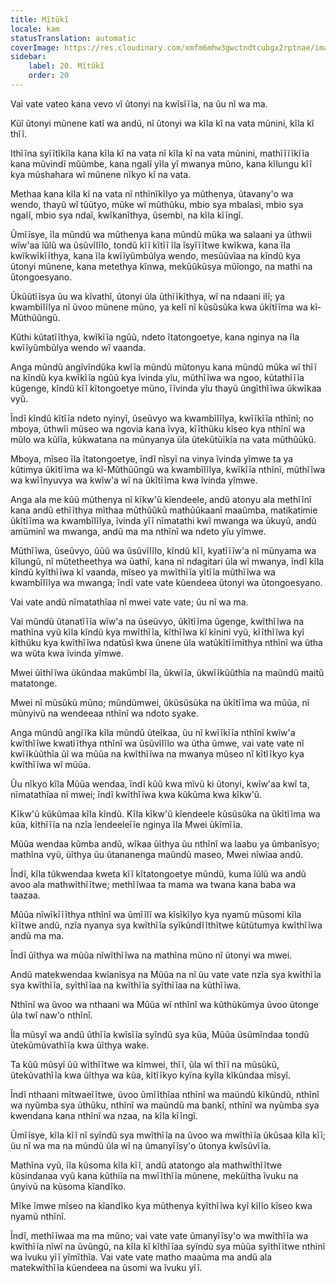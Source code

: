 ```yaml
---
title: Mĩtũkĩ
locale: kam
statusTranslation: automatic
coverImage: https://res.cloudinary.com/xmfm6mhw3gwctndtcubgx2rptnae/image/upload/v1741354419/small_cover_la_gran_rebelion_28716e29d2.webp
sidebar:
    label: 20. Mĩtũkĩ
    order: 20
---
```

Vai vate vateo kana vevo vĩ ũtonyi na kwĩsĩĩĩa, na ũu nĩ wa ma.

Kũĩ ũtonyi mũnene katĩ wa andũ, nĩ ũtonyi wa kĩla kĩ na vata mũnini, kĩla kĩ thĩĩ.

Ithĩĩna syĩĩtĩkĩla kana kĩla kĩ na vata nĩ kĩla kĩ na vata mũnini, mathĩĩĩĩkĩĩa kana mũvindĩ mũũmbe, kana ngalĩ yĩla yĩ mwanya mũno, kana kĩlungu kĩĩ kya mũshahara wĩ mũnene nĩkyo kĩ na vata.

Methaa kana kĩla kĩ na vata nĩ nthĩnĩkĩlyo ya mũthenya, ũtavany'o wa wendo, thayũ wĩ tũũtyo, mũke wĩ mũthũku, mbio sya mbalasi, mbio sya ngalĩ, mbio sya ndaĩ, kwĩkanĩthya, ũsembi, na kĩla kĩĩngĩ.

Ũmĩĩsye, ĩla mũndũ wa mũthenya kana mũndũ mũka wa salaani ya ũthwii wĩw'aa ĩũlũ wa ũsũvĩlĩlo, tondũ kĩĩ kĩtĩĩ ĩla ĩsyĩĩĩtwe kwĩkwa, kana ĩla kwĩkwĩkĩĩthya, kana ĩla kwĩĩyũmbũlya wendo, mesũũvĩaa na kĩndũ kya ũtonyi mũnene, kana metethya kĩnwa, mekũũkũsya mũĩongo, na mathi na ũtongoesyano.

Ũkũũtĩĩsya ũu wa kĩvathĩ, ũtonyi ũla ũthĩĩkĩthya, wĩ na ndaani ilĩ; ya kwambĩlĩlya nĩ ũvoo mũnene mũno, ya kelĩ nĩ kũsũsũka kwa ũkĩtĩĩma wa kĩ-Mũthũũngũ.

Kũthi kũtatĩĩthya, kwĩkĩĩa ngũũ, ndeto ĩtatongoetye, kana nginya na ĩla kwĩĩyũmbũlya wendo wĩ vaanda.

Anga mũndũ angĩvĩndũka kwĩĩa mũndũ mũtonyu kana mũndũ mũka wĩ thĩĩ na kĩndũ kya kwĩkĩĩa ngũũ kya ĩvinda yĩu, mũthĩĩwa wa ngoo, kũtathĩĩĩa kũgenge, kĩndũ kĩĩ kĩtongoetye mũno, ĩĩvinda yĩu thayũ ũngĩthĩĩwa ũkwĩkaa vyũ.

Ĩndĩ kĩndũ kĩtĩĩa ndeto nyinyĩ, ũseũvyo wa kwambĩlĩlya, kwĩĩkĩĩa nthĩnĩ; no mboya, ũthwĩi mũseo wa ngovia kana ĩvya, kĩĩthũku kĩseo kya nthĩnĩ wa mũlo wa kũlĩa, kũkwatana na mũnyanya ũla ũtekũtũĩkĩa na vata mũthũũkũ.

Mboya, mĩseo ĩla ĩtatongoetye, ĩndĩ nĩsyĩ na vinya ĩvinda yĩmwe ta ya kũtimya ũkĩtĩĩma wa kĩ-Mũthũũngũ wa kwambĩlĩlya, kwĩkĩĩa nthĩnĩ, mũthĩĩwa wa kwĩĩnyuvya wa kwĩw'a wĩ na ũkĩtĩĩma kwa ĩvinda yĩmwe.

Anga ala me kũũ mũthenya nĩ kĩkw'ũ kĩendeele, andũ atonyu ala methĩĩnĩ kana andũ ethĩĩthya mĩthaa mũthũũkũ mathũũkaanĩ maaũmba, matikatimie ũkĩtĩĩma wa kwambĩlĩlya, ĩvinda yĩĩ nĩmatathi kwĩ mwanga wa ũkuyũ, andũ amũminĩ wa mwanga, andũ ma ma nthĩnĩ wa ndeto yĩu yĩmwe.

Mũthĩĩwa, ũseũvyo, ũũũ wa ũsũvĩlĩlo, kĩndũ kĩĩ, kyatĩĩĩw'a nĩ mũnyama wa kĩlungũ, nĩ mũtetheethya wa ũathĩ, kana nĩ ndagitari ũla wĩ mwanya, ĩndĩ kĩla kĩndũ kyĩthĩĩwa kĩ vaanda, mĩseo ya mwĩthĩĩa yĩtĩĩa mũthĩĩwa wa kwambĩlĩlya wa mwanga; ĩndĩ vate vate kũendeea ũtonyi wa ũtongoesyano.

Vai vate andũ nĩmatathĩaa nĩ mwei vate vate; ũu nĩ wa ma.

Vai mũndũ ũtanatĩĩĩa wĩw'a na ũseũvyo, ũkĩtĩĩma ũgenge, kwĩthĩĩwa na mathĩna vyũ kĩla kĩndũ kya mwĩthĩĩa, kĩthĩĩwa kĩ kĩnini vyũ, kĩĩthĩĩwa kyĩ kĩthũku kya kwĩthĩĩwa ndatũsĩ kwa ũnene ũla watũkĩtĩĩmĩthya nthĩnĩ wa ũtha wa wũta kwa ĩvinda yĩmwe.

Mwei ũĩthĩĩwa ũkũndaa makũmbĩ ĩla, ũkwĩĩa, ũkwĩĩkũũthĩa na maũndũ maitũ matatonge.

Mwei nĩ mũsũkũ mũno; mũndũmwei, ũkũsũsũka na ũkĩtĩĩma wa mũũa, nĩ mũnyivũ na wendeeaa nthĩnĩ wa ndoto syake.

Anga mũndũ angĩĩka kĩla mũndũ ũteĩkaa, ũu nĩ kwĩĩkĩĩa nthĩnĩ kwĩw'a kwĩthĩĩwe kwatĩĩthya nthĩnĩ wa ũsũvĩlĩlo wa ũtha ũmwe, vai vate vate nĩ kwĩĩkũũthĩa ũĩ wa mũũa na kwĩthĩĩwa na mwanya mũseo nĩ kĩtĩĩkyo kya kwĩthĩĩwa wĩ mũũa.

Ũu nĩkyo kĩla Mũũa wendaa, ĩndĩ kũũ kwa mĩvũ ki ũtonyi, kwĩw'aa kwĩ ta, nĩmatathĩaa nĩ mwei; ĩndĩ kwĩthĩĩwa kwa kũkũma kwa kĩkw'ũ.

Kĩkw'ũ kũkũmaa kĩla kĩndũ. Kĩla kĩkw'ũ kĩendeele kũsũsũka na ũkĩtĩĩma wa kũa, kĩthĩĩĩa na nzĩa ĩendeeleĩĩe nginya ĩla Mwei ũkĩmĩĩa.

Mũũa wendaa kũmba andũ, wĩkaa ũĩthya ũu nthĩnĩ wa laabu ya ũmbanĩsyo; mathĩna vyũ, ũĩthya ũu ũtananenga maũndũ maseo, Mwei nĩwĩaa andũ.

Ĩndĩ, kĩla tũkwendaa kweta kĩĩ kĩtatongoetye mũndũ, kuma ĩũlũ wa andũ avoo ala mathwĩthĩĩtwe; methĩĩwaa ta mama wa twana kana baba wa taazaa.

Mũũa nĩwĩkĩĩĩthya nthĩnĩ wa ũmĩĩlĩ wa kĩsĩkĩlyo kya nyamũ mũsomi kĩla kĩĩtwe andũ, nzĩa nyanya sya kwĩthĩĩa syĩkũndĩĩthĩtwe kũtũtumya kwĩthĩĩwa andũ ma ma.

Ĩndĩ ũĩthya wa mũũa nĩwĩthĩĩwa na mathĩna mũno nĩ ũtonyi wa mwei.

Andũ matekwendaa kwĩanĩsya na Mũũa na nĩ ũu vate vate nzĩa sya kwĩthĩĩa sya kwĩthĩĩa, syĩthĩĩaa na kwĩthĩĩa syĩthĩĩaa na kũthĩĩwa.

Nthĩnĩ wa ũvoo wa nthaani wa Mũũa wĩ nthĩnĩ wa kũthũkũmya ũvoo ũtonge ũla twĩ naw'o nthĩnĩ.

Ĩla mũsyĩ wa andũ ũthĩĩa kwĩsĩĩa syĩndũ sya kũa, Mũũa ũsũmĩndaa tondũ ũtekũmũvathĩĩa kwa ũĩthya wake.

Ta kũũ mũsyĩ ũũ wĩthĩĩtwe wa kĩmwei, thĩĩ, ũla wĩ thĩĩ na mũsũkũ, ũtekũvathĩĩa kwa ũĩthya wa kũa, kĩtĩĩkyo kyĩna kyĩla kĩkũndaa mĩsyĩ.

Ĩndĩ nthaani mĩtwaeĩĩtwe, ũvoo ũmĩĩthĩaa nthĩnĩ wa maũndũ kĩkũndũ, nthĩnĩ wa nyũmba sya ũthũku, nthĩnĩ wa maũndũ ma bankĩ, nthĩnĩ wa nyũmba sya kwendana kana nthĩnĩ wa nzaa, na kĩla kĩĩngĩ.

Ũmĩĩsye, kĩla kĩĩ nĩ syĩndũ sya mwĩthĩĩa na ũvoo wa mwĩthĩĩa ũkũsaa kĩla kĩĩ; ũu nĩ wa ma na mũndũ ũla wĩ na ũmanyĩĩsy'o ũtonya kwĩsũvĩĩa.

Mathĩna vyũ, ĩla kũsoma kĩla kĩĩ, andũ atatongo ala mathwĩthĩĩtwe kũsindanaa vyũ kana kũthiĩa na mwĩĩthĩĩa mũnene, mekũĩtha ĩvuku na ũnyivũ na kũsoma kĩandĩko.

Mĩke ĩmwe mĩseo na kĩandĩko kya mũthenya kyĩthĩĩwa kyĩ kĩlĩo kĩseo kwa nyamũ nthĩnĩ.

Ĩndĩ, methĩĩwaa ma ma mũno; vai vate vate ũmanyĩĩsy'o wa mwĩthĩĩa wa kwĩthĩĩa nĩwĩ na ũvũngũ, na kĩla kĩ kĩthĩĩaa syĩndũ sya mũũa syĩthĩĩtwe nthĩnĩ wa ĩvuku yĩĩ yĩmĩthĩa. Vai vate vate matho maaũma ma andũ ala matekwĩthĩĩa kũendeea na ũsomi wa ĩvuku yĩĩ.

